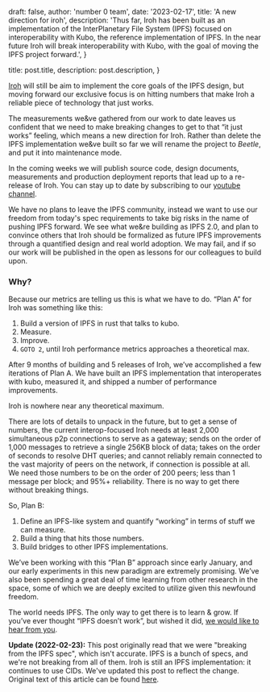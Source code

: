 
  draft: false,
  author: 'number 0 team',
  date: '2023-02-17',
  title: 'A new direction for iroh',
  description:
    'Thus far, Iroh has been built as an implementation of the InterPlanetary File System (IPFS) focused on interoperability with Kubo, the reference implementation of IPFS. In the near future Iroh will break  interoperability with Kubo, with the goal of moving the IPFS project forward.',
}

  title: post.title,
  description: post.description,
}


[Iroh](https://iroh.computer) will still be aim to implement the core goals of the IPFS design, but moving forward our exclusive focus is on hitting numbers that make Iroh a reliable piece of technology that just works.

The measurements we&amp;ve gathered from our work to date leaves us confident that we need to make breaking changes to get to that “it just works” feeling, which means a new direction for Iroh. Rather than delete the IPFS implementation we&amp;ve built so far we will rename the project to *Beetle*, and put it into maintenance mode.

In the coming weeks we will publish source code, design documents, measurements and production deployment reports that lead up to a re-release of Iroh. You can stay up to date by subscribing to our [youtube channel](https://www.youtube.com/channel/UCdWMU1dBMmB4SrMokGI4jvA).

We have no plans to leave the IPFS community, instead we want to use our freedom from today's spec requirements to take big risks in the name of pushing IPFS forward. We see what we&amp;re building as IPFS 2.0, and plan to convince others that Iroh should be formalized as future IPFS improvements through a quantified design and real world adoption. We may fail, and if so our work will be published in the open as lessons for our colleagues to build upon.

### Why?

Because our metrics are telling us this is what we have to do. “Plan A” for Iroh was something like this:

1. Build a version of IPFS in rust that talks to kubo.
2. Measure.
3. Improve.
4. `GOTO 2`, until Iroh performance metrics approaches a theoretical max.

After 9 months of building and 5 releases of Iroh, we’ve accomplished a few iterations of Plan A. We have built an IPFS implementation that interoperates with kubo, measured it, and shipped a number of performance improvements.

Iroh is nowhere near any theoretical maximum.

There are lots of details to unpack in the future, but to get a sense of numbers, the current interop-focused Iroh needs at least 2,000 simultaneous p2p connections to serve as a gateway; sends on the order of 1,000 messages to retrieve a single 256KB block of data; takes on the order of seconds to resolve DHT queries; and cannot reliably remain connected to the vast majority of peers on the network, if connection is possible at all. We need those numbers to be on the order of 200 peers; less than 1 message per block; and 95%+ reliability. There is no way to get there without breaking things.

So, Plan B:

1. Define an IPFS-like system and quantify “working” in terms of stuff we can measure.
2. Build a thing that hits those numbers.
3. Build bridges to other IPFS implementations.

We’ve been working with this “Plan B” approach since early January, and our early experiments in this new paradigm are extremely promising. We’ve also been spending a great deal of time learning from other research in the space, some of which we are deeply excited to utilize given this newfound freedom.

The world needs IPFS. The only way to get there is to learn & grow. If you’ve ever thought “IPFS doesn’t work”, but wished it did, [we would like to hear from you](https://github.com/n0-computer/iroh/discussions).

<aside>
<b>Update (2022-02-23):</b> This post originally read that we were "breaking from the IPFS spec", which isn't accurate. IPFS is a bunch of specs, and we're not breaking from all of them. Iroh is still an IPFS implementation: it continues to use CIDs. We've updated this post to reflect the change. Original text of this article can be found <a href="https://github.com/n0-computer/n0.computer/blob/cfbc5d2debc08baa70b639946a9523cdb3910fa4/content/blog/a_new_direction_for_iroh.md">here</a>.
</aside>